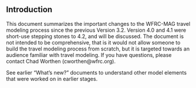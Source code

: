 ## Introduction
This document summarizes the important changes to the WFRC-MAG travel modeling process since the previous Version 3.2. Version 4.0 and 4.1 were short-use stepping stones to 4.2, and will be discussed.  The document is not intended to be comprehensive, that is it would not allow someone to build the travel modeling process from scratch, but it is targeted towards an audience familiar with travel modeling.  If you have questions, please contact Chad Worthen (cworthen@wfrc.org).

See earlier “What’s new?” documents to understand other model elements that were worked on in earlier stages.


